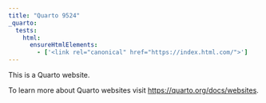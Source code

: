 ```yaml
---
title: "Quarto 9524"
_quarto:
  tests:
    html:
      ensureHtmlElements:
        - ['<link rel="canonical" href="https://index.html.com/">']
---
```


This is a Quarto website.

To learn more about Quarto websites visit <https://quarto.org/docs/websites>.
